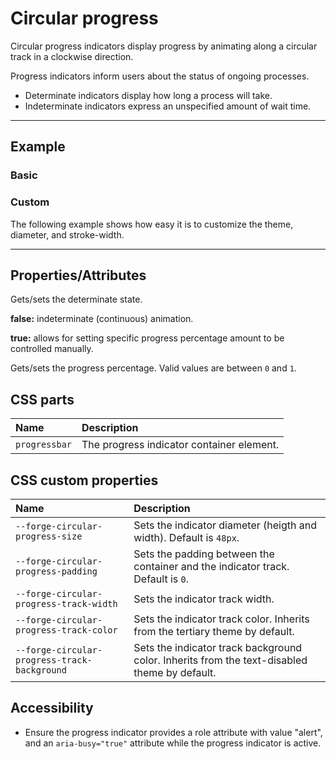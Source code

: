 
<PageSection>

# Circular progress

Circular progress indicators display progress by animating along a circular track in a clockwise direction.

Progress indicators inform users about the status of ongoing processes.

  - Determinate indicators display how long a process will take.
  - Indeterminate indicators express an unspecified amount of wait time.

</PageSection>

---

<PageSection>

## Example

### Basic

<LiveDemo dense codeHtml={CircularProgressDefaultHtml()}>
  <CircularProgressDemo />
</LiveDemo>

### Custom

The following example shows how easy it is to customize the theme, diameter, and stroke-width.

<LiveDemo dense codeHtml={CircularProgressCustomHtml()} codeScss={CircularProgressCustomScss()}>
  <CustomDemo determinate progress="0.66" />
</LiveDemo>

</PageSection>

---

<PageSection>

## Properties/Attributes

<PropertyDef name="determinate" type="boolean" defaultValue="false">

Gets/sets the determinate state.

**false:** indeterminate (continuous) animation.

**true:** allows for setting specific progress percentage amount to be controlled manually.

</PropertyDef>

<PropertyDef name="progress" type="number" defaultValue="0">

Gets/sets the progress percentage. Valid values are between `0` and `1`.

</PropertyDef>

</PageSection>

<PageSection>

## CSS parts

| Name                                            | Description
| :-----------------------------------------------| :----------
| `progressbar`                                   | The progress indicator container element.

</PageSection>

<PageSection>

## CSS custom properties

| Name                                                    | Description
| :-------------------------------------------------------| :----------
| `--forge-circular-progress-size`                        | Sets the indicator diameter (heigth and width). Default is `48px`.
| `--forge-circular-progress-padding`                     | Sets the padding between the container and the indicator track. Default is `0`.
| `--forge-circular-progress-track-width`                 | Sets the indicator track width.
| `--forge-circular-progress-track-color`                 | Sets the indicator track color. Inherits from the tertiary theme by default.
| `--forge-circular-progress-track-background`            | Sets the indicator track background color. Inherits from the text-disabled theme by default.

</PageSection>

<PageSection>

## Accessibility

* Ensure the progress indicator provides a role attribute with value "alert", and an `aria-busy="true"` attribute while the progress indicator is active.

</PageSection>
